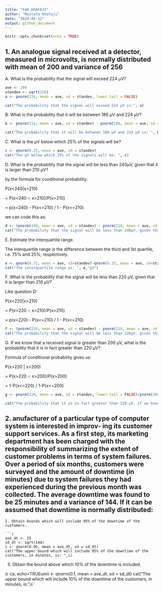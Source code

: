 ---
title: "FA8_KHAFAJI"
author: "Mostafa Khafaji"
date: "2024-04-12"
output: github_document
---

```{r setup, include=FALSE}
knitr::opts_chunk$set(echo = TRUE)
```

## 1. An analogue signal received at a detector, measured in microvolts, is normally distributed with mean of 200 and variance of 256

A. What is the probability that the signal will exceed 224 µV?

```{r, echo=TRUE}
ave <- 200
standev <- sqrt(256)
a <- pnorm(224, mean = ave, sd = standev, lower.tail = FALSE)

cat("The probability that the signal will exceed 224 µV is:", a)
```


B. What is the probability that it will be between 186 µV and 224 µV?

```{r, echo=TRUE}
b <- pnorm(224, mean = ave, sd = standev) - pnorm(186, mean = ave, sd = standev)

cat("The probability that it will be between 186 µV and 224 µV is: ", b)
```


C. What is the µV below which 25% of the signals will be?

```{r, echo=TRUE}
c <- qnorm(0.25, mean = ave, sd = standev)
cat("The µV below which 25% of the signals will be: ", c)
```

D. What is the probability that the signal will be less than 240µV, given that it is larger than 210 µV?

by the formula for conditional probability:
 
P(x<240|x>210)

= P(x<240 ∩ x>210)/P(x>210)

= p(x<240) - P(x<=210) / 1 - P(x<=210)

we can code this as:

```{r, echo= TRUE}
d <- (pnorm(240, mean = ave, sd = standev) - pnorm(210, mean = ave, sd = standev))/pnorm(210, mean = ave, sd = standev, lower.tail = FALSE)
cat("The probability that the signal will be less than 240µV, given that it is larger than 210 µV, is : ",d)

```

E. Estimate the interquartile range.

The interquartile range is the difference between the third and 1st quartile, i.e. 75% and 25%, respectively. 

```{r, echo=TRUE}
e <- qnorm(0.75, mean = ave, sd=standev)-qnorm(0.25, mean = ave, sd=standev)
cat("The interquartile range is: ", e,"µV")
```

F. What is the probability that the signal will be less than 220 µV, given that it is larger than 210 µV?

Like question D:

P(x<220|x>210)

= P(x<220 ∩ x>210)/P(x>210)

= p(x<220) - P(x<=210) / 1 - P(x<=210)

```{r, echo=TRUE}
f <- (pnorm(220, mean = ave, sd = standev) - pnorm(210, mean = ave, sd = standev))/pnorm(210, mean = ave, sd = standev, lower.tail = FALSE)
cat("The probability that the signal will be less than 220µV, given that it is larger than 210 µV, is : ",f)
```

G. If we know that a received signal is greater than 200 µV, what is the probability that it is in fact greater than 220 µV?

Formula of conditional probability gives us:

P(x>220 | x>200) 

= P(x>220 ∩ x>200)/P(x>200)

= 1-P(x<=220) / 1-P(x<=200)

```{r,echo=TRUE}
g <- pnorm(220, mean = ave, sd = standev, lower.tail = FALSE)/pnorm(200, mean = ave, sd = standev, lower.tail = FALSE)

cat("the probability that it is in fact greater than 220 µV, if we know that a received signal is greater than 200 µV, is: ", g)
```


## 2. anufacturer of a particular type of computer system is interested in improv- ing its customer support services. As a first step, its marketing department has been charged with the responsibility of summarizing the extent of customer problems in terms of system failures. Over a period of six months, customers were surveyed and the amount of downtime (in minutes) due to system failures they had experienced during the previous month was collected. The average downtime was found to be 25 minutes and a variance of 144. If it can be assumed that downtime is normally distributed:

```
I. Obtain bounds which will include 95% of the downtime of the customers.

```{r, echo=TRUE}
ave_dt <- 25
sd_dt <- sqrt(144)
i <- qnorm(0.95, mean = ave_dt, sd = sd_dt)
cat("The upper bound which will include 95% of the downtime of the customers, in minutes, is: ",i)
```

II. Obtain the bound above which 10% of the downtime is included.

{r ca, echo=TRUEumii <- qnorm(0.1, mean = ave_dt, sd = sd_dt)
cat("The upper bound which will include 10% of the downtime of the customers, in minutes, is: ",ii``

##
